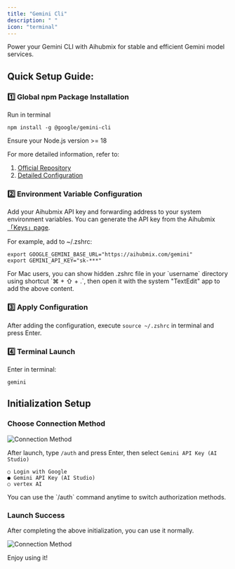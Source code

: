 ```yaml
---
title: "Gemini Cli"
description: " "
icon: "terminal"
---
```


Power your Gemini CLI with Aihubmix for stable and efficient Gemini model services.

## Quick Setup Guide:

### 1️⃣ Global npm Package Installation

Run in terminal

```shell
npm install -g @google/gemini-cli
```

Ensure your Node.js version \>= 18

For more detailed information, refer to:

1. [Official Repository](https://github.com/google-gemini/gemini-cli)
2. [Detailed Configuration](https://github.com/google-gemini/gemini-cli/blob/main/docs/cli/configuration.md)

### 2️⃣ Environment Variable Configuration

Add your Aihubmix API key and forwarding address to your system environment variables. You can generate the API key from the Aihubmix [「Keys」page](https://aihubmix.com/token).

For example, add to ~/.zshrc:

```shell
export GOOGLE_GEMINI_BASE_URL="https://aihubmix.com/gemini"
export GEMINI_API_KEY="sk-***"
```

<Tip>
  For Mac users, you can show hidden .zshrc file in your `username` directory using shortcut `⌘ + ⇧ + .`, then open it with the system "TextEdit" app to add the above content.
</Tip>

### 3️⃣ Apply Configuration

After adding the configuration, execute `source ~/.zshrc` in terminal and press Enter.

### 4️⃣ Terminal Launch

Enter in terminal:

```shell
gemini
```

## Initialization Setup

### Choose Connection Method

![Connection Method](../../public/en/gemini-cli-auth.png)

After launch, type `/auth` and press Enter, then select `Gemini API Key (AI Studio)`

```shell
○ Login with Google
● Gemini API Key (AI Studio)
○ vertex AI
```

<Note>
  You can use the `/auth` command anytime to switch authorization methods.
</Note>

### Launch Success

After completing the above initialization, you can use it normally.

![Connection Method](../../public/en/gemini-cli-aihubmix.png)

Enjoy using it\!